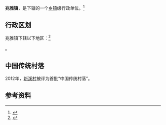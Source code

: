 {{中国乡级行政区|51/05/21/106/000
| 电话区号 = 830
}}

'''兆雅镇'''，是{{PRC admin/fullname|51/05/21/106/000|3}}下辖的一个[[乡镇|乡镇]]级行政单位。<ref>{{PRC admin/ref sgc|{{PRC admin/parent|51/05/21/106/000}}}}</ref>

== 行政区划 ==

兆雅镇下辖以下地区：<ref>{{PRC admin/ref sgc|51/05/21/106/000}}</ref>

{{PRC admin/children|51/05/21/106/000}}。

==中国传统村落==
2012年，[[新溪村|新溪村]]被评为首批“中国传统村落”。

== 参考资料 ==

{{reflist}}

{{行政区划小作品}}
{{PRC admin/navcat|51/05/21/106/000}}